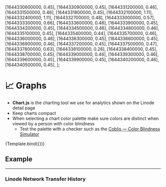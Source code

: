 
  [1644330600000, 0.45],
  [1644330900000, 0.45],
  [1644331200000, 0.46],
  [1644331500000, 0.46],
  [1644331800000, 0.45],
  [1644332100000, 1.11],
  [1644332400000, 1.11],
  [1644332700000, 0.48],
  [1644333000000, 0.57],
  [1644333300000, 0.66],
  [1644333600000, 0.46],
  [1644333900000, 0.45],
  [1644334200000, 0.45],
  [1644334500000, 0.46],
  [1644334800000, 0.46],
  [1644335100000, 0.45],
  [1644335400000, 0.44],
  [1644335700000, 0.46],
  [1644336000000, 0.46],
  [1644336300000, 0.45],
  [1644336600000, 0.45],
  [1644336900000, 0.46],
  [1644337200000, 0.45],
  [1644337500000, 0.47],
  [1644337800000, 0.63],
  [1644338100000, 0.26],
  [1644338400000, 0.45],
  [1644338700000, 0.45],
  [1644339000000, 0.46],
  [1644339300000, 0.46],
  [1644339600000, 0.45],
  [1644339900000, 0.45],
  [1644340200000, 0.46],
  [1644340500000, 0.45],
];

<Meta title="Components/Analytics & Graphs/Graphs" component={LineGraph} />

# 📈 Graphs

- **Chart.js** is the charting tool we use for analytics shown on the Linode detail page
- Keep charts compact
- When selecting a chart color palette make sure colors are distinct when viewed by a person with color blindness
  - Test the palette with a checker such as the [Coblis — Color Blindness Simulator](https://www.color-blindness.com/coblis-color-blindness-simulator/)


<Canvas>
  <Story
    name="Default"
    args={{
      data: [
        {
          label: 'CPU (%)',
          borderColor: 'transparent',
          backgroundColor: 'rgba(54, 131, 220, 0.7)',
          data,
        },
      ],
      showToday: true,
      nativeLegend: false,
      timezone: 'America/New_York',
      unit: '%',
      accessibleDataTable: {
        display: true,
        unit: "%"
      },
      chartHeight: undefined,
      suggestedMax: undefined,
      rowHeaders: undefined,
      legendRows: undefined,
    }}
    argTypes={{
      data: {
        description:
          'The data point to plot on the line graph that should be of type `DataSet`',
        type: { name: 'DataSet', required: true },
      },
      showToday: {
        description:
          'Determines whether dates or times are shown on the x-axis and also deturminds the x-axis step size',
        type: { name: 'boolean', required: true },
      },
      nativeLegend: {
        description: 'Show the native **Chart.js** legend',
        table: {
          defaultValue: {
            summary: false,
          },
        },
      },
      timezone: {
        description:
          'The timezone the graph should use for interpreting the UNIX datetimes in the data set',
        table: {
          defaultValue: {
            summary: 'UTC',
          },
        },
      },
      unit: {
        description: 'The unit to add to the mouse-over tooltip in the chart',
        type: { name: 'string' },
        table: {
          defaultValue: {
            summary: 'undefined',
          },
        },
      },
      chartHeight: {
        description: 'The height in `px` of the chart\n`number`',
        type: { name: 'number' },
        table: {
          defaultValue: {
            summary: 'undefined',
          },
        },
      },
      suggestedMax: {
        description:
          'The suggested maximum y-axis value passed to **Chart,js**\n`number`',
        type: { name: 'number' },
        table: {
          defaultValue: {
            summary: 'undefined',
          },
        },
      },
      rowHeaders: {
        description: 'Row headers for the legend',
        table: {
          defaultValue: {
            summary: 'undefined',
          },
        },
      },
      legendRows: {
        description: 'Legend row labels that are used in the legend',
        table: {
          defaultValue: {
            summary: 'undefined',
          },
        },
      },
    }}
  >
    {Template.bind({})}
  </Story>
</Canvas>

<ArgsTable story="Default" sort="requiredFirst"/>

## Example

---

### Linode Network Transfer History

<Canvas>
  <Story name="Example">
    <TranferHistory linodeID={0} linodeCreated="2022-02-08T14:14:57" />
  </Story>
</Canvas>
